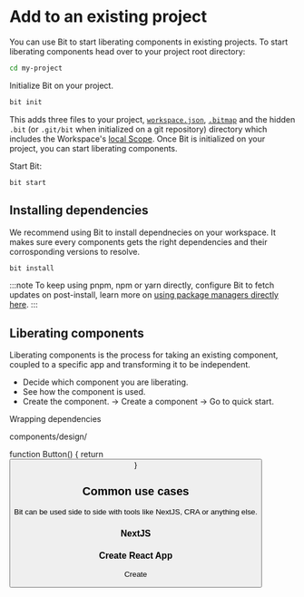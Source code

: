# Add to an existing project

You can use Bit to start liberating components in existing projects. To start liberating components head over to your project root directory:

```bash
cd my-project
```

Initialize Bit on your project.
```bash
bit init
```

This adds three files to your project, [`workspace.json`](/docs/workspace/workspace-config), [`.bitmap`](/docs/workspace/bitmap) and the hidden `.bit` (or `.git/bit` when
initialized on a git repository) directory which includes the Workspace's [local Scope](/scope/local-scope). Once Bit is initialized on your project, you can start 
liberating components.

Start Bit:
```
bit start
```

## Installing dependencies

We recommend using Bit to install dependnecies on your workspace. It makes sure every components gets the right dependencies and their corrosponding versions to resolve.

```bash
bit install
```

:::note
To keep using pnpm, npm or yarn directly, configure Bit to fetch updates on post-install, learn more on [using package
managers directly here](/dependencies/package-managers#using-package-managers-directly).
:::

## Liberating components

Liberating components is the process for taking an existing component, coupled to a specific app and transforming it to be independent.  

- Decide which component you are liberating.
- See how the component is used.
- Create the component. -> Create a component -> Go to quick start.

Wrapping dependencies

components/design/

function Button() {
  return <Button>
}

## Common use cases
Bit can be used side to side with tools like NextJS, CRA or anything else.

### NextJS
<!-- TODO: Eden -->

### Create React App
<!-- TODO: Eden -->
Create 
